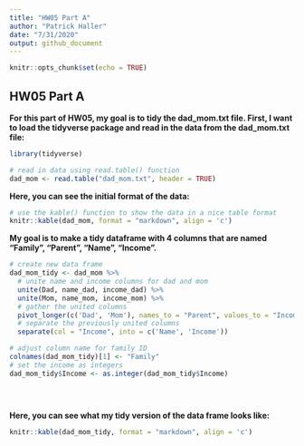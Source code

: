 ```yaml
---
title: "HW05 Part A"
author: "Patrick Haller"
date: "7/31/2020"
output: github_document
---
```


```r
knitr::opts_chunk$set(echo = TRUE)
```

## HW05 Part A

**For this part of HW05, my goal is to tidy the dad_mom.txt file. First, I want to load the tidyverse package and read in the data from the dad_mom.txt file:**

```r
library(tidyverse)
```


```r

# read in data using read.table() function
dad_mom <- read.table("dad_mom.txt", header = TRUE)

```

**Here, you can see the initial format of the data:**

```r

# use the kable() function to show the data in a nice table format
knitr::kable(dad_mom, format = "markdown", align = 'c')

```


**My goal is to make a tidy dataframe with 4 columns that are named "Family", "Parent", "Name", "Income".**  


```r

# create new data frame
dad_mom_tidy <- dad_mom %>% 
  # unite name and income columns for dad and mom
  unite(Dad, name_dad, income_dad) %>%   
  unite(Mom, name_mom, income_mom) %>%
  # gather the united columns
  pivot_longer(c('Dad', 'Mom'), names_to = "Parent", values_to = "Income") %>%
  # separate the previously united columns
  separate(col = "Income", into = c('Name', 'Income')) 

# adjust column name for family ID
colnames(dad_mom_tidy)[1] <- "Family"
# set the income as integers
dad_mom_tidy$Income <- as.integer(dad_mom_tidy$Income)


  
```


**Here, you can see what my tidy version of the data frame looks like:**

```r

knitr::kable(dad_mom_tidy, format = "markdown", align = 'c')

```







